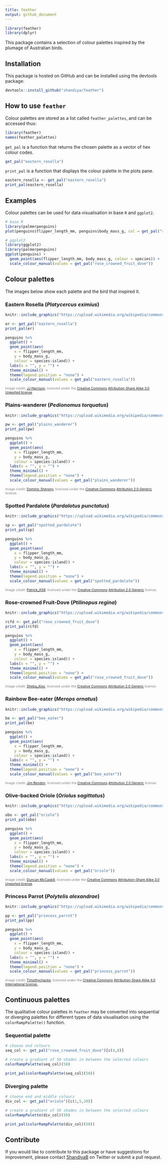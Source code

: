 ```yaml
---
title: feather
output: github_document
---
```


```r
library(feather)
library(dplyr)
```

This package contains a selection of colour palettes inspired by the plumage of Australian birds.


## Installation

This package is hosted on GitHub and can be installed using the devtools package:

```r
devtools::install_github("shandiya/feather")
```


## How to use `feather`

Colour palettes are stored as a list called `feather_palettes`, and can be accessed thus:

```r
library(feather)
names(feather_palettes)
```

`get_pal` is a function that returns the chosen palette as a vector of hex colour codes.

```r
get_pal("eastern_rosella")
```

`print_pal` is a function that displays the colour palette in the plots pane.

```r
eastern_rosella <- get_pal("eastern_rosella")
print_pal(eastern_rosella)
```

## Examples

Colour palettes can be used for data visualisation in base `R` and `ggplot2`.

```r

# base R
library(palmerpenguins)
plot(penguins$flipper_length_mm, penguins$body_mass_g, col = get_pal("rose_crowned_fruit_dove")[factor(penguins$species)], pch = 19)

# ggplot2
library(ggplot2)
library(palmerpenguins)
ggplot(penguins) +
  geom_point(aes(flipper_length_mm, body_mass_g, colour = species)) +
  scale_colour_manual(values = get_pal("rose_crowned_fruit_dove"))

```

## Colour palettes

The images below show each palette and the bird that inspired it. 

### Eastern Rosella (*Platycercus eximius*)

```r

knitr::include_graphics("https://upload.wikimedia.org/wikipedia/commons/thumb/3/33/Platycercus_eximius_diemenensis_male.jpg/320px-Platycercus_eximius_diemenensis_male.jpg")

er <- get_pal("eastern_rosella")
print_pal(er)

penguins %>%
  ggplot() +
  geom_point(aes(
    x = flipper_length_mm,
    y = body_mass_g,
    colour = species:island)) +
  labs(x = "", y = "") +
  theme_minimal() +
  theme(legend.position = "none") +
  scale_colour_manual(values = get_pal("eastern_rosella"))

```
<span style="color: grey; font-size: 8pt">Image credit: [JJ Harrison](https://commons.wikimedia.org/wiki/File:Platycercus_eximius_diemenensis_male.jpg), licensed under the [Creative Commons](https://en.wikipedia.org/wiki/Creative_Commons) [Attribution-Share Alike 3.0 Unported license](https://creativecommons.org/licenses/by-sa/3.0/deed.en).</span> 


### Plains-wanderer (*Pedionomus torquatus*)

```r

knitr::include_graphics("https://upload.wikimedia.org/wikipedia/commons/1/1c/Plains-wanderer_%28Pedionomus_torquatus%29_7_%2830547426803%29.jpg")

pw <- get_pal("plains_wanderer")
print_pal(pw)

penguins %>%
  ggplot() +
  geom_point(aes(
    x = flipper_length_mm,
    y = body_mass_g,
    colour = species:island)) +
  labs(x = "", y = "") +
  theme_minimal() +
  theme(legend.position = "none") +
  scale_colour_manual(values = get_pal("plains_wanderer"))
```
<span style="color: grey; font-size: 8pt">Image credit: [Dominic Sherony](https://commons.wikimedia.org/wiki/File:Plains-wanderer_(Pedionomus_torquatus)_7_(30547426803).jpg), licensed under the [Creative Commons](https://en.wikipedia.org/wiki/Creative_Commons) [Attribution 2.0 Generic](https://creativecommons.org/licenses/by/2.0/deed.en) license.</span> 


### Spotted Pardalote (*Pardalotus punctatus*)

```r

knitr::include_graphics("https://upload.wikimedia.org/wikipedia/commons/thumb/7/78/Spotted_Pardalote_%28Pardalotus_punctatus%29_male_%2819205338781%29.jpg/1024px-Spotted_Pardalote_%28Pardalotus_punctatus%29_male_%2819205338781%29.jpg")

sp <- get_pal("spotted_pardalote")
print_pal(sp)

penguins %>%
  ggplot() +
  geom_point(aes(
    x = flipper_length_mm,
    y = body_mass_g,
    colour = species:island)) +
  labs(x = "", y = "") +
  theme_minimal() +
  theme(legend.position = "none") +
  scale_colour_manual(values = get_pal("spotted_pardalote"))
``` 
<span style="color: grey; font-size: 8pt">Image credit: [Patrick_K59](https://commons.wikimedia.org/wiki/File:Spotted_Pardalote_(Pardalotus_punctatus)_male_(19205338781).jpg), licensed under the [Creative Commons](https://en.wikipedia.org/wiki/Creative_Commons) [Attribution 2.0 Generic](https://creativecommons.org/licenses/by/2.0/deed.en) license.</span>


### Rose-crowned Fruit-Dove (*Ptilinopus regina*)

```r
knitr::include_graphics("https://upload.wikimedia.org/wikipedia/commons/7/72/Rose_crowned_Fruit_Dove_at_Australia_Zoo-1_%289098717408%29.jpg")

rcfd <- get_pal("rose_crowned_fruit_dove")
print_pal(rcfd)

penguins %>%
  ggplot() +
  geom_point(aes(
    x = flipper_length_mm,
    y = body_mass_g,
    colour = species:island)) +
  labs(x = "", y = "") +
  theme_minimal() +
  theme(legend.position = "none") +
  scale_colour_manual(values = get_pal("rose_crowned_fruit_dove"))
``` 
<span style="color: grey; font-size: 8pt">Image credit: [Sheba_Also](https://commons.m.wikimedia.org/wiki/File:Rose_crowned_Fruit_Dove_at_Australia_Zoo-1_(9098717408).jpg), licensed under the [Creative Commons](https://en.wikipedia.org/wiki/Creative_Commons) [Attribution 2.0 Generic](https://creativecommons.org/licenses/by/2.0/deed.en) license.</span>


### Rainbow Bee-eater (*Merops ornatus*)

```r
knitr::include_graphics("https://upload.wikimedia.org/wikipedia/commons/2/26/Rainbow_bee_eater_%289847155264%29.jpg")

be <- get_pal("bee_eater")
print_pal(be)

penguins %>%
  ggplot() +
  geom_point(aes(
    x = flipper_length_mm,
    y = body_mass_g,
    colour = species:island)) +
  labs(x = "", y = "") +
  theme_minimal() +
  theme(legend.position = "none") +
  scale_colour_manual(values = get_pal("bee_eater"))
``` 
<span style="color: grey; font-size: 8pt">Image credit: [Jim Bendon](https://commons.wikimedia.org/wiki/File:Rainbow_bee_eater_(9847155264).jpg), licensed under the [Creative Commons](https://en.wikipedia.org/wiki/Creative_Commons) [Attribution 2.0 Generic](https://creativecommons.org/licenses/by/2.0/deed.en) license.</span>


### Olive-backed Oriole (*Oriolus sagittatus*)

```r
knitr::include_graphics("https://upload.wikimedia.org/wikipedia/commons/8/82/Oriolus_sagittatus_-Canberra%2C_Australia-8a.jpg")

obo <- get_pal("oriole")
print_pal(obo)

penguins %>%
  ggplot() +
  geom_point(aes(
    x = flipper_length_mm,
    y = body_mass_g,
    colour = species:island)) +
  labs(x = "", y = "") +
  theme_minimal() +
  theme(legend.position = "none") +
  scale_colour_manual(values = get_pal("oriole"))
``` 
<span style="color: grey; font-size: 8pt">Image credit: [Duncan McCaskill](https://commons.wikimedia.org/wiki/File:Oriolus_sagittatus_-Canberra,_Australia-8a.jpg), licensed under the [Creative Commons](https://en.wikipedia.org/wiki/Creative_Commons) [Attribution-Share Alike 3.0 Unported license](https://creativecommons.org/licenses/by-sa/3.0/deed.en).</span>


### Princess Parrot (*Polytelis alexandrae*)

```r
knitr::include_graphics("https://upload.wikimedia.org/wikipedia/commons/thumb/1/18/Princess_Parrot_HD_pic.JPG/640px-Princess_Parrot_HD_pic.JPG")

pp <- get_pal("princess_parrot")
print_pal(pp)

penguins %>%
  ggplot() +
  geom_point(aes(
    x = flipper_length_mm,
    y = body_mass_g,
    colour = species:island)) +
  labs(x = "", y = "") +
  theme_minimal() +
  theme(legend.position = "none") +
  scale_colour_manual(values = get_pal("princess_parrot"))
``` 
<span style="color: grey; font-size: 8pt">Image credit: [Timothychacko](https://commons.wikimedia.org/wiki/File:Princess_Parrot_HD_pic.JPG), licensed under the [Creative Commons](https://en.wikipedia.org/wiki/Creative_Commons) [Attribution-Share Alike 4.0 International license.](https://creativecommons.org/licenses/by-sa/4.0/deed.en).</span>


## Continuous palettes

The qualitative colour palettes in `feather` may be converted into sequential or diverging palettes for different types of data visualisation using the `colorRampPalette()` function.  

### Sequential palette  

```r
# choose end colours
seq_col <- get_pal("rose_crowned_fruit_dove")[c(4,8)]

# create a gradient of 50 shades in between the selected colours 
colorRampPalette(seq_col)(50)
```

```r
print_pal(colorRampPalette(seq_col)(50))
```


### Diverging palette  

```r
# choose end and middle colours
div_col <- get_pal("oriole")[c(1,5,10)]

# create a gradient of 50 shades in between the selected colours 
colorRampPalette(div_col)(50)
```

```r
print_pal(colorRampPalette(div_col)(50))
```


## Contribute

If you would like to contribute to this package or have suggestions for improvement, please contact [ShandiyaB](https://twitter.com/ShandiyaB) on Twitter or submit a pull request. 



